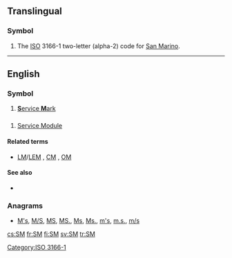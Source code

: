 {{also|.sm|sm|Sm|℠|S. M.}}
==Translingual==

===Symbol===
{{head|mul|symbol}}
# The [[ISO]] 3166-1 two-letter (alpha-2) code for [[San Marino]].

[[Category:ISO 3166-1]]
----
==English==
{{wikipedia}}

===Symbol===
{{en-symbol}}

# [[service mark|'''S'''ervice '''M'''ark]]

==={{initialism}}===
{{en-noun}}

# {{US|space science}} [[Service Module]]

====Related terms====
* {{sense|Service Module}} [[LM]]/[[LEM]] , [[CM]] , [[OM]]

====See also====
* {{sense|Service Module}} {{pedia|Service Module}}

===Anagrams===
* [[M's#English|M's]], [[M/S#English|M/S]], [[MS#English|MS]], [[MS.#English|MS.]], [[Ms#English|Ms]], [[Ms.#English|Ms.]], [[m's#English|m's]], [[m.s.#English|m.s.]], [[m/s#English|m/s]]

[[cs:SM]]
[[fr:SM]]
[[fi:SM]]
[[sv:SM]]
[[tr:SM]]